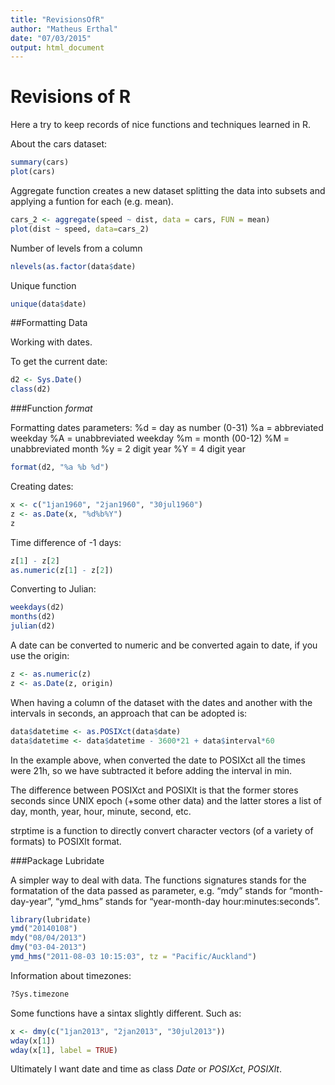 ```yaml
---
title: "RevisionsOfR"
author: "Matheus Erthal"
date: "07/03/2015"
output: html_document
---
```


Revisions of R
==============

Here a try to keep records of nice functions and techniques learned in R.

About the cars dataset:

```r
summary(cars)
plot(cars)
```

Aggregate function creates a new dataset splitting the data into subsets and applying a funtion for each (e.g. mean).

```r
cars_2 <- aggregate(speed ~ dist, data = cars, FUN = mean)
plot(dist ~ speed, data=cars_2)
```

Number of levels from a column
```r
nlevels(as.factor(data$date)
```

Unique function
```r
unique(data$date)
```



##Formatting Data

Working with dates.

To get the current date:
```r
d2 <- Sys.Date()
class(d2)
```

###Function *format*

Formatting dates parameters:
%d = day as number (0-31)
%a = abbreviated weekday
%A = unabbreviated weekday
%m = month (00-12)
%M = unabbreviated month
%y = 2 digit year
%Y = 4 digit year

```r
format(d2, "%a %b %d")
```

Creating dates:

```r
x <- c("1jan1960", "2jan1960", "30jul1960")
z <- as.Date(x, "%d%b%Y")
z
```
  
Time difference of -1 days:
```r
z[1] - z[2]
as.numeric(z[1] - z[2])
```
  
Converting to Julian:
```r
weekdays(d2)
months(d2)
julian(d2)
```

A date can be converted to numeric and be converted again to date, if you use the origin:
```r
z <- as.numeric(z)
z <- as.Date(z, origin)
```

When having a column of the dataset with the dates and another with the intervals in seconds, an approach that can be adopted is:
```r
data$datetime <- as.POSIXct(data$date)
data$datetime <- data$datetime - 3600*21 + data$interval*60
```
In the example above, when converted the date to POSIXct all the times were 21h, so we have subtracted it before adding the interval in min.

The difference between POSIXct and POSIXlt is that the former stores seconds since UNIX epoch (+some other data) and the latter stores a list of day, month, year, hour, minute, second, etc.

strptime is a function to directly convert character vectors (of a variety of formats) to POSIXlt format.



###Package Lubridate

A simpler way to deal with data. The functions signatures stands for the formatation of the data passed as parameter, e.g. "mdy" stands for "month-day-year", "ymd_hms" stands for "year-month-day hour:minutes:seconds".

```r
library(lubridate)
ymd("20140108")
mdy("08/04/2013")
dmy("03-04-2013")
ymd_hms("2011-08-03 10:15:03", tz = "Pacific/Auckland")
```

Information about timezones: 
  
```r
?Sys.timezone
```

Some functions have a sintax slightly different. Such as:

```r
x <- dmy(c("1jan2013", "2jan2013", "30jul2013"))
wday(x[1])
wday(x[1], label = TRUE)
```

Ultimately I want date and time as class *Date* or *POSIXct*, *POSIXlt*.
